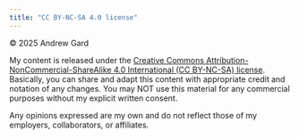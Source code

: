 ```yaml
---
title: "CC BY-NC-SA 4.0 license"
---
```


&#169; 2025 Andrew Gard

My content is released under the [Creative Commons Attribution-NonCommercial-ShareAlike 4.0 International (CC BY-NC-SA) license](https://creativecommons.org/licenses/by-nc-sa/4.0/). Basically, you can share and adapt this content with appropriate credit and notation of any changes. You may NOT use this material for any commercial purposes without my explicit written consent.

Any opinions expressed are my own and do not reflect those of my employers, collaborators, or affiliates.